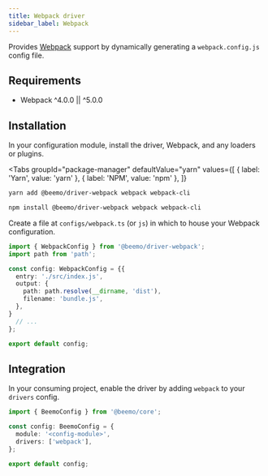```yaml
---
title: Webpack driver
sidebar_label: Webpack
---
```



Provides [Webpack](https://github.com/webpack/webpack) support by dynamically generating a
`webpack.config.js` config file.

## Requirements

- Webpack ^4.0.0 || ^5.0.0

## Installation

In your configuration module, install the driver, Webpack, and any loaders or plugins.

<Tabs
  groupId="package-manager"
  defaultValue="yarn"
  values={[
    { label: 'Yarn', value: 'yarn' },
    { label: 'NPM', value: 'npm' },
  ]}
>
  <TabItem value="yarn">

```bash
yarn add @beemo/driver-webpack webpack webpack-cli
```

  </TabItem>
  <TabItem value="npm">

```bash
npm install @beemo/driver-webpack webpack webpack-cli
```

  </TabItem>
</Tabs>

Create a file at `configs/webpack.ts` (or `js`) in which to house your Webpack configuration.

```ts title="configs/webpack.ts"
import { WebpackConfig } from '@beemo/driver-webpack';
import path from 'path';

const config: WebpackConfig = {{
  entry: './src/index.js',
  output: {
    path: path.resolve(__dirname, 'dist'),
    filename: 'bundle.js',
  },
}
  // ...
};

export default config;
```

## Integration

In your consuming project, enable the driver by adding `webpack` to your `drivers` config.

```ts title=".config/beemo.ts"
import { BeemoConfig } from '@beemo/core';

const config: BeemoConfig = {
  module: '<config-module>',
  drivers: ['webpack'],
};

export default config;
```
